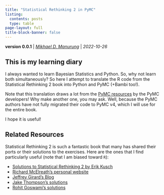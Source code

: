 ```yaml
---
title: "Statistical Rethinking 2 in PyMC"
listing:
  contents: posts
  type: table
page-layout: full
title-block-banner: false
---
```


**version 0.0.1** | [*Mikhael D. Manurung*](https://mdmanurung.rbind.io/) | *2022-10-26*

## This is my learning diary

I always wanted to learn Bayesian Statistics and Python. So, why not learn both simultaneously? So here I attempt to translate the R code from the Statistical Rethinking 2 book into Python and PyMC (+Bambi too!).

Note that this translation draws a lot from the [PyMC resources](https://github.com/pymc-devs/pymc-resources/tree/main/Rethinking_2) by the PyMC developers! Why make another one, you may ask. Well, because the PyMC authors have not fully migrated their code to PyMC v4, which I will use for the entire book.

I hope it is useful!

## Related Resources

Statistical Rethinking 2 is such a fantastic book that many has shared their ports or their solutions to the exercises. Here are the ones that I find particularly useful (note that I am biased toward `R`):

* [Solutions to Statistical Rethinking 2 by Erik Kusch](https://www.erikkusch.com/category/statistical-rethinking/)
* [Richard McElreath's personal website](https://xcelab.net/rm/statistical-rethinking/)
* [Jeffrey Girard's Blog](https://jmgirard.com/blog/)
* [Jake Thompson's solutions](https://sr2-solutions.wjakethompson.com/)
* [Rohit Goswami's solutions](https://rgoswami.me/posts/some-sol-sr2/)
